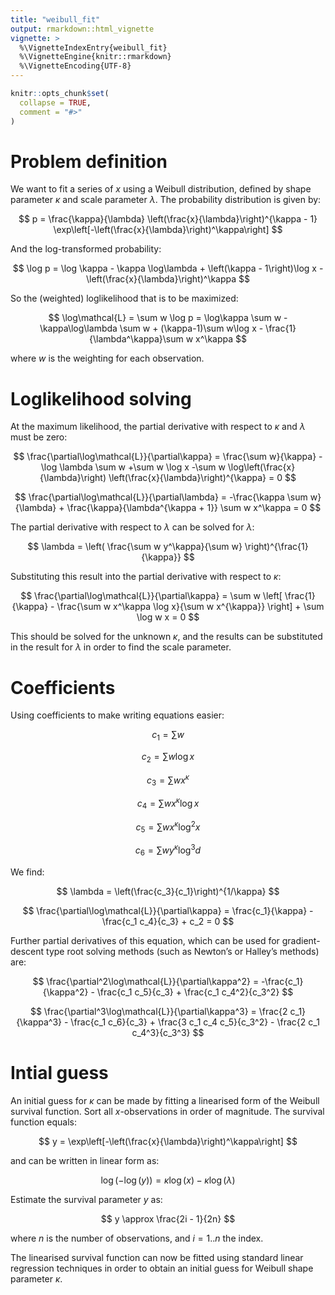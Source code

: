 ```yaml
---
title: "weibull_fit"
output: rmarkdown::html_vignette
vignette: >
  %\VignetteIndexEntry{weibull_fit}
  %\VignetteEngine{knitr::rmarkdown}
  %\VignetteEncoding{UTF-8}
---
```


```r
knitr::opts_chunk$set(
  collapse = TRUE,
  comment = "#>"
)
```


# Problem definition

We want to fit a series of $x$ using a Weibull distribution, defined by shape parameter $\kappa$ and scale parameter $\lambda$. The probability distribution is given by:

$$ 
p = \frac{\kappa}{\lambda} \left(\frac{x}{\lambda}\right)^{\kappa - 1} \exp\left[-\left(\frac{x}{\lambda}\right)^\kappa\right] 
$$

And the log-transformed probability:

$$ 
\log p = \log \kappa - \kappa \log\lambda + \left(\kappa - 1\right)\log x - \left(\frac{x}{\lambda}\right)^\kappa 
$$

So the (weighted) loglikelihood that is to be maximized:

$$ 
\log\mathcal{L} = \sum w \log p = \log\kappa \sum w - \kappa\log\lambda \sum w + (\kappa-1)\sum w\log x - \frac{1}{\lambda^\kappa}\sum w x^\kappa 
$$

where $w$ is the weighting for each observation.

# Loglikelihood solving

At the maximum likelihood, the partial derivative with respect to $\kappa$ and $\lambda$ must be zero:

$$ 
\frac{\partial\log\mathcal{L}}{\partial\kappa} = 
    \frac{\sum w}{\kappa} 
    -\log \lambda \sum w
    +\sum w \log x 
    -\sum w \log\left(\frac{x}{\lambda}\right) \left(\frac{x}{\lambda}\right)^{\kappa} = 0 
$$

$$
\frac{\partial\log\mathcal{L}}{\partial\lambda} = -\frac{\kappa \sum w}{\lambda} + \frac{\kappa}{\lambda^{\kappa + 1}} \sum w x^\kappa = 0 
$$

The partial derivative with respect to $\lambda$ can be solved for $\lambda$:

$$ 
\lambda = \left( \frac{\sum w y^\kappa}{\sum w} \right)^{\frac{1}{\kappa}} 
$$

Substituting this result into the partial derivative with respect to $\kappa$:

$$ 
\frac{\partial\log\mathcal{L}}{\partial\kappa} = \sum w \left[
    \frac{1}{\kappa} - 
    \frac{\sum w x^\kappa \log x}{\sum w x^{\kappa}}
    \right] + 
    \sum \log w x = 0 
$$

This should be solved for the unknown $\kappa$, and the results can be substituted in the result for $\lambda$ in order to find the scale parameter.

# Coefficients

Using coefficients to make writing equations easier:

$$ 
c_1 = \sum w 
$$

$$ 
c_2 = \sum w \log x 
$$

$$ 
c_3 = \sum w x^\kappa 
$$

$$ 
c_4 = \sum w x^\kappa \log x 
$$

$$ 
c_5 = \sum w x^\kappa \log^2 x 
$$

$$ 
c_6 = \sum w y^\kappa \log^3 d 
$$

We find:

$$
\lambda = \left(\frac{c_3}{c_1}\right)^{1/\kappa} 
$$

$$ 
\frac{\partial\log\mathcal{L}}{\partial\kappa} = \frac{c_1}{\kappa} - \frac{c_1 c_4}{c_3} + c_2 = 0 
$$

Further partial derivatives of this equation, which can be used for gradient-descent type root solving methods (such as Newton's or Halley's methods) are:

$$ 
\frac{\partial^2\log\mathcal{L}}{\partial\kappa^2} = -\frac{c_1}{\kappa^2} - \frac{c_1 c_5}{c_3} + \frac{c_1 c_4^2}{c_3^2} 
$$

$$ 
\frac{\partial^3\log\mathcal{L}}{\partial\kappa^3} = \frac{2 c_1}{\kappa^3} - \frac{c_1 c_6}{c_3} + \frac{3 c_1 c_4 c_5}{c_3^2} - \frac{2 c_1 c_4^3}{c_3^3} 
$$

# Intial guess

An initial guess for $\kappa$ can be made by fitting a linearised form of the Weibull survival function. Sort all $x$-observations in order of magnitude. The survival function equals:

$$ 
y = \exp\left[-\left(\frac{x}{\lambda}\right)^\kappa\right] 
$$

and can be written in linear form as:

$$
\log(-\log(y)) = \kappa \log(x) - \kappa\log(\lambda) 
$$

Estimate the survival parameter $y$ as:

$$ 
y \approx \frac{2i - 1}{2n} 
$$

where $n$ is the number of observations, and $i = 1..n$ the index.

The linearised survival function can now be fitted using standard linear regression techniques in order to obtain an initial guess for Weibull shape parameter $\kappa$.
